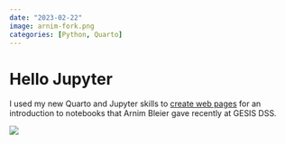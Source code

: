 ```yaml
---
date: "2023-02-22"
image: arnim-fork.png
categories: [Python, Quarto]
---
```


# Hello Jupyter

I used my new Quarto and Jupyter skills to [create web pages](https://github.com/hdigital/HalloJupyterDSS/commits/main) for an introduction to notebooks that Arnim Bleier gave recently at GESIS DSS.

![](arnim-fork.png)
